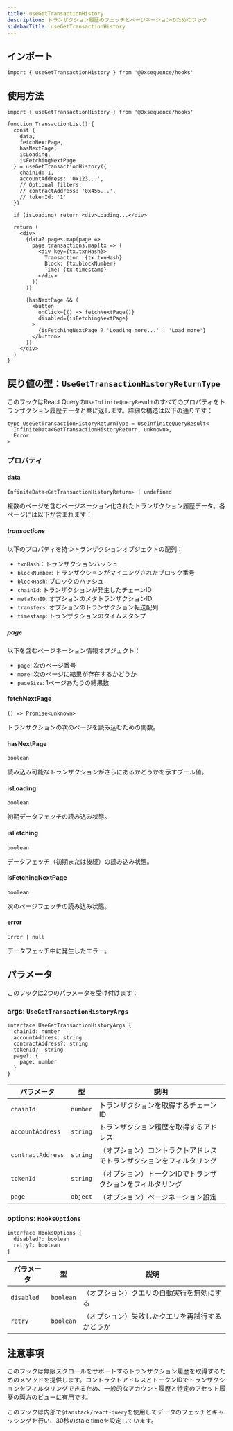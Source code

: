 ```yaml
---
title: useGetTransactionHistory
description: トランザクション履歴のフェッチとページネーションのためのフック
sidebarTitle: useGetTransactionHistory
---
```


## インポート

```tsx
import { useGetTransactionHistory } from '@0xsequence/hooks'
```

## 使用方法

```tsx
import { useGetTransactionHistory } from '@0xsequence/hooks'

function TransactionList() {
  const {
    data,
    fetchNextPage,
    hasNextPage,
    isLoading,
    isFetchingNextPage
  } = useGetTransactionHistory({
    chainId: 1,
    accountAddress: '0x123...',
    // Optional filters:
    // contractAddress: '0x456...',
    // tokenId: '1'
  })

  if (isLoading) return <div>Loading...</div>

  return (
    <div>
      {data?.pages.map(page => 
        page.transactions.map(tx => (
          <div key={tx.txnHash}>
            Transaction: {tx.txnHash}
            Block: {tx.blockNumber}
            Time: {tx.timestamp}
          </div>
        ))
      )}
      
      {hasNextPage && (
        <button 
          onClick={() => fetchNextPage()}
          disabled={isFetchingNextPage}
        >
          {isFetchingNextPage ? 'Loading more...' : 'Load more'}
        </button>
      )}
    </div>
  )
}
```

## 戻り値の型：`UseGetTransactionHistoryReturnType`

このフックはReact Queryの`UseInfiniteQueryResult`のすべてのプロパティをトランザクション履歴データと共に返します。詳細な構造は以下の通りです：

```tsx
type UseGetTransactionHistoryReturnType = UseInfiniteQueryResult<
  InfiniteData<GetTransactionHistoryReturn, unknown>,
  Error
>
```

### プロパティ

#### data

`InfiniteData<GetTransactionHistoryReturn> | undefined`

複数のページを含むページネーション化されたトランザクション履歴データ。各ページには以下が含まれます：

##### transactions

以下のプロパティを持つトランザクションオブジェクトの配列：

* `txnHash`：トランザクションハッシュ
* `blockNumber`: トランザクションがマイニングされたブロック番号
* `blockHash`: ブロックのハッシュ
* `chainId`: トランザクションが発生したチェーンID
* `metaTxnID`: オプションのメタトランザクションID
* `transfers`: オプションのトランザクション転送配列
* `timestamp`: トランザクションのタイムスタンプ

##### page

以下を含むページネーション情報オブジェクト：

* `page`: 次のページ番号
* `more`: 次のページに結果が存在するかどうか
* `pageSize`: 1ページあたりの結果数

#### fetchNextPage

`() => Promise<unknown>`

トランザクションの次のページを読み込むための関数。

#### hasNextPage

`boolean`

読み込み可能なトランザクションがさらにあるかどうかを示すブール値。

#### isLoading

`boolean`

初期データフェッチの読み込み状態。

#### isFetching

`boolean`

データフェッチ（初期または後続）の読み込み状態。

#### isFetchingNextPage

`boolean`

次のページフェッチの読み込み状態。

#### error

`Error | null`

データフェッチ中に発生したエラー。

## パラメータ

このフックは2つのパラメータを受け付けます：

### args: `UseGetTransactionHistoryArgs`

```tsx
interface UseGetTransactionHistoryArgs {
  chainId: number
  accountAddress: string
  contractAddress?: string
  tokenId?: string
  page?: {
    page: number
  }
}
```

| パラメータ             | 型        | 説明                                 |
| ----------------- | -------- | ---------------------------------- |
| `chainId`         | `number` | トランザクションを取得するチェーンID                |
| `accountAddress`  | `string` | トランザクション履歴を取得するアドレス                |
| `contractAddress` | `string` | （オプション）コントラクトアドレスでトランザクションをフィルタリング |
| `tokenId`         | `string` | （オプション）トークンIDでトランザクションをフィルタリング     |
| `page`            | `object` | （オプション）ページネーション設定                  |

### options: `HooksOptions`

```tsx
interface HooksOptions {
  disabled?: boolean
  retry?: boolean
}
```

| パラメータ      | 型         | 説明                       |
| ---------- | --------- | ------------------------ |
| `disabled` | `boolean` | （オプション）クエリの自動実行を無効にする    |
| `retry`    | `boolean` | （オプション）失敗したクエリを再試行するかどうか |

## 注意事項

このフックは無限スクロールをサポートするトランザクション履歴を取得するためのメソッドを提供します。コントラクトアドレスとトークンIDでトランザクションをフィルタリングできるため、一般的なアカウント履歴と特定のアセット履歴の両方のビューに有用です。

このフックは内部で`@tanstack/react-query`を使用してデータのフェッチとキャッシングを行い、30秒のstale timeを設定しています。
